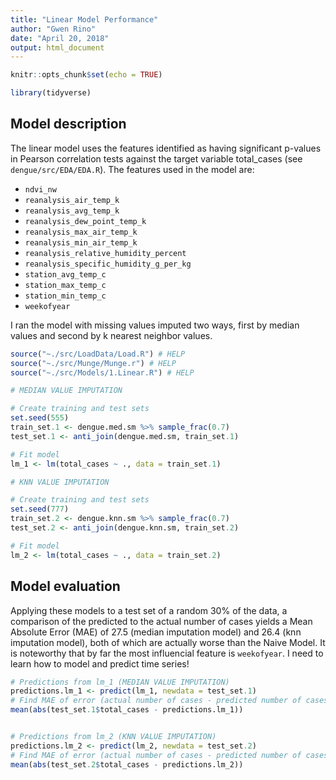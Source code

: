 ```yaml
---
title: "Linear Model Performance"
author: "Gwen Rino"
date: "April 20, 2018"
output: html_document
---
```


```r
knitr::opts_chunk$set(echo = TRUE)
```

```r
library(tidyverse)
```

## Model description  

The linear model uses the features identified as having significant p-values in Pearson correlation tests against the target variable total_cases (see `dengue/src/EDA/EDA.R`). The features used in the model are:   
  
- `ndvi_nw`  
- `reanalysis_air_temp_k`  
- `reanalysis_avg_temp_k`     
- `reanalysis_dew_point_temp_k`  
- `reanalysis_max_air_temp_k`      
- `reanalysis_min_air_temp_k`            
- `reanalysis_relative_humidity_percent`    
- `reanalysis_specific_humidity_g_per_kg`  
- `station_avg_temp_c`  
- `station_max_temp_c`   
- `station_min_temp_c`  
- `weekofyear`    

I ran the model with missing values imputed two ways, first by median values and second by k nearest neighbor values. 

```r

source("~./src/LoadData/Load.R") # HELP
source("~./src/Munge/Munge.r") # HELP
source("~./src/Models/1.Linear.R") # HELP

# MEDIAN VALUE IMPUTATION

# Create training and test sets
set.seed(555)
train_set.1 <- dengue.med.sm %>% sample_frac(0.7)
test_set.1 <- anti_join(dengue.med.sm, train_set.1)

# Fit model
lm_1 <- lm(total_cases ~ ., data = train_set.1)

# KNN VALUE IMPUTATION

# Create training and test sets
set.seed(777)
train_set.2 <- dengue.knn.sm %>% sample_frac(0.7)
test_set.2 <- anti_join(dengue.knn.sm, train_set.2)

# Fit model
lm_2 <- lm(total_cases ~ ., data = train_set.2)
```

## Model evaluation 

Applying these models to a test set of a random 30% of the data, a comparison of the predicted to the actual number of cases yields a Mean Absolute Error (MAE) of 27.5 (median imputation model) and 26.4 (knn imputation model), both of which are actually worse than the Naive Model. It is noteworthy that by far the most influencial feature is `weekofyear`. I need to learn how to model and predict time series!

```r
# Predictions from lm_1 (MEDIAN VALUE IMPUTATION)
predictions.lm_1 <- predict(lm_1, newdata = test_set.1)
# Find MAE of error (actual number of cases - predicted number of cases)
mean(abs(test_set.1$total_cases - predictions.lm_1))


# Predictions from lm_2 (KNN VALUE IMPUTATION)
predictions.lm_2 <- predict(lm_2, newdata = test_set.2)
# Find MAE of error (actual number of cases - predicted number of cases)
mean(abs(test_set.2$total_cases - predictions.lm_2))

```






